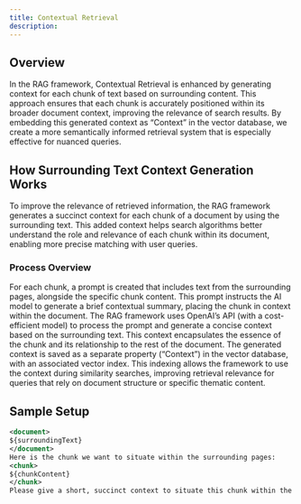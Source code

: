 ```yaml
---
title: Contextual Retrieval
description: 
---
```


## Overview

In the RAG framework, Contextual Retrieval is enhanced by generating context for each chunk of text based on surrounding content. This approach ensures that each chunk is accurately positioned within its broader document context, improving the relevance of search results. By embedding this generated context as “Context” in the vector database, we create a more semantically informed retrieval system that is especially effective for nuanced queries.

## How Surrounding Text Context Generation Works

To improve the relevance of retrieved information, the RAG framework generates a succinct context for each chunk of a document by using the surrounding text. This added context helps search algorithms better understand the role and relevance of each chunk within its document, enabling more precise matching with user queries.

### Process Overview
<Steps>
	<Step title="Context Prompt Creation">
		For each chunk, a prompt is created that includes text from the surrounding pages, alongside the specific chunk content. This prompt instructs the AI model to generate a brief contextual summary, placing the chunk in context within the document.
	</Step>
	<Step title="OpenAI API Call">
		The RAG framework uses OpenAI’s API (with a cost-efficient model) to process the prompt and generate a concise context based on the surrounding text. This context encapsulates the essence of the chunk and its relationship to the rest of the document.
	</Step>
	<Step title="Embedding and Storage">
		The generated context is saved as a separate property (“Context”) in the vector database, with an associated vector index. This indexing allows the framework to use the context during similarity searches, improving retrieval relevance for queries that rely on document structure or specific thematic content.
	</Step>
</Steps>    

## Sample Setup

```xml
<document>
${surroundingText}
</document>
Here is the chunk we want to situate within the surrounding pages:
<chunk>
${chunkContent}
</chunk>
Please give a short, succinct context to situate this chunk within the surrounding pages for the purposes of improving search retrieval of the chunk. Answer only with the succinct context and nothing else. Use the same language as the surrounding text.
```